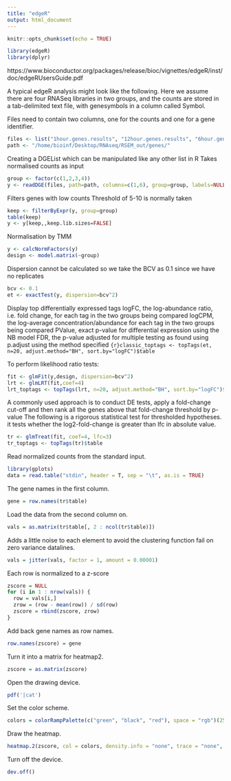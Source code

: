 ```yaml
---
title: "edgeR"
output: html_document
---
```


```r
knitr::opts_chunk$set(echo = TRUE)
```
```r
library(edgeR)
library(dplyr)
```
https://www.bioconductor.org/packages/release/bioc/vignettes/edgeR/inst/doc/edgeRUsersGuide.pdf

A typical edgeR analysis might look like the following. Here we assume there 
are four RNASeq libraries in two groups, and the counts are stored in a 
tab-delimited text file, with genesymbols in a column called Symbol.

Files need to contain two columns, one for the counts and one for a gene identifier.
```r
files <- list("1hour.genes.results", "12hour.genes.results", "6hour.genes.results", "control.genes.results")
path <- "/home/bioinf/Desktop/RNAseq/RSEM_out/genes/"
```

Creating a DGEList which can be manipulated like any other list in R
Takes normalised counts as input
```r
group <- factor(c(1,2,3,4))
y <- readDGE(files, path=path, columns=c(1,6), group=group, labels=NULL)
```

Filters genes with low counts 
Threshold of 5-10 is normally taken
```r
keep <- filterByExpr(y, group=group)
table(keep)
y <- y[keep,,keep.lib.sizes=FALSE]
```

Normalisation by TMM
```r
y <- calcNormFactors(y)
design <- model.matrix(~group)
```

Dispersion cannot be calculated so we take the BCV as 0.1 since we have no replicates
```r
bcv <- 0.1
et <- exactTest(y, dispersion=bcv^2)
```

Display top differentially expressed tags
logFC, the log-abundance ratio, i.e. fold change, for each tag in the two groups being compared
logCPM, the log-average concentration/abundance for each tag in the two groups being compared
PValue, exact p-value for differential expression using the NB model
FDR, the p-value adjusted for multiple testing as found using p.adjust using the method specified
```{r}classic_toptags <- topTags(et, n=20, adjust.method="BH", sort.by="logFC")$table```

To perform likelihood ratio tests:
```r
fit <- glmFit(y,design, dispersion=bcv^2)
lrt <- glmLRT(fit,coef=4)
lrt_toptags <- topTags(lrt, n=20, adjust.method="BH", sort.by="logFC")$table
```
A commonly used approach is to conduct DE tests, apply a fold-change cut-off 
and then rank all the genes above that fold-change threshold by p-value
The following is a rigorous statistical test for thresholded hypotheses.
it tests whether the log2-fold-change is greater than lfc in absolute value.
```r
tr <- glmTreat(fit, coef=4, lfc=3)
tr_toptags <- topTags(tr)$table
```
Read normalized counts from the standard input.
```r
library(gplots)
data = read.table("stdin", header = T, sep = "\t", as.is = TRUE)
```
The gene names in the first column.
```r
gene = row.names(tr$table)
```

Load the data from the second column on.
```r
vals = as.matrix(tr$table[, 2 : ncol(tr$table)])
```

Adds a little noise to each element to avoid the
clustering function fail on zero variance datalines.
```r
vals = jitter(vals, factor = 1, amount = 0.00001)
```

Each row is normalized to a z-score
```r
zscore = NULL
for (i in 1 : nrow(vals)) {
  row = vals[i,]
  zrow = (row - mean(row)) / sd(row)
  zscore = rbind(zscore, zrow)
}
```
Add back gene names as row names.
```r
row.names(zscore) = gene
```

Turn it into a matrix for heatmap2.
```r
zscore = as.matrix(zscore)
```

Open the drawing device.
```r
pdf('|cat')
```

Set the color scheme.
```r
colors = colorRampPalette(c("green", "black", "red"), space = "rgb")(256)
```

Draw the heatmap.
```r
heatmap.2(zscore, col = colors, density.info = "none", trace = "none", margins = c(7, 7), lhei = c(1, 5))
```

Turn off the device.
```r
dev.off()
```




